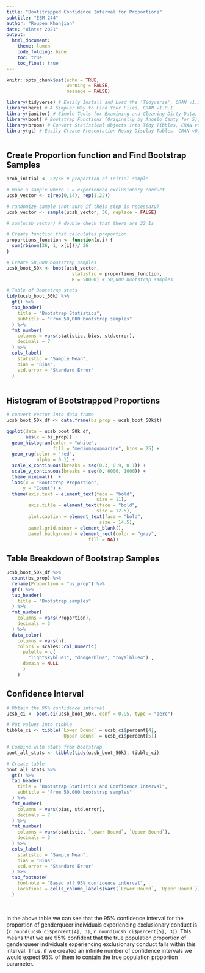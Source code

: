 ```yaml
---
title: "Bootstrapped Confidence Interval for Proportions"
subtitle: "ESM 244"
author: "Roupen Khanjian"
date: "Winter 2021"
output: 
  html_document:
    theme: lumen
    code_folding: hide
    toc: true
    toc_float: true
---
```


```r
knitr::opts_chunk$set(echo = TRUE,
                      warning = FALSE,
                      message = FALSE)

library(tidyverse) # Easily Install and Load the 'Tidyverse', CRAN v1.3.0
library(here) # A Simpler Way to Find Your Files, CRAN v1.0.1
library(janitor) # Simple Tools for Examining and Cleaning Dirty Data, CRAN v2.1.0
library(boot) # Bootstrap Functions (Originally by Angelo Canty for S), CRAN v1.3-26
library(broom) # Convert Statistical Objects into Tidy Tibbles, CRAN v0.7.4
library(gt) # Easily Create Presentation-Ready Display Tables, CRAN v0.2.2



```

## Create Proportion function and Find Bootstrap Samples

```r

prob_initial <- 22/36 # proportion of initial sample

# make a sample where 1 = experienced exclusionary conduct
ucsb_vector <- c(rep(0,14), rep(1,22)) 

# randomize sample (not sure if theis step is necessary)
ucsb_vector <- sample(ucsb_vector, 36, replace = FALSE)

# sum(ucsb_vector) # double check that there are 22 1s

# Create function that calculates proportion
proportions_function <- function(x,i) {
  sum(rbinom(36, 1, x[i]))/ 36
}

# Create 50,000 bootstrap samples
ucsb_boot_50k <- boot(ucsb_vector,
                        statistic = proportions_function,
                        R = 50000) # 50,000 bootstrap samples

# Table of Bootstrap stats
tidy(ucsb_boot_50k) %>% 
  gt() %>% 
  tab_header(
    title = "Bootstrap Statistics",
    subtitle = "From 50,000 bootstrap samples"
  ) %>% 
  fmt_number(
    columns = vars(statistic, bias, std.error),
    decimals = 7
  ) %>% 
  cols_label(
    statistic = "Sample Mean",
    bias = "Bias",
    std.error = "Standard Error"
  )
  

```



## Histogram of Bootstrapped Proportions

```r
# convert vector into data frame
ucsb_boot_50k_df <- data.frame(bs_prop = ucsb_boot_50k$t)

ggplot(data = ucsb_boot_50k_df,
       aes(x = bs_prop)) +
  geom_histogram(color = "white",
                 fill = "mediumaquamarine", bins = 25) +
  geom_rug(color = "red",
           alpha = 0.1) +
  scale_x_continuous(breaks = seq(0.3, 0.9, 0.1)) +
  scale_y_continuous(breaks = seq(0, 6000, 1000)) +
  theme_minimal()  +
  labs(x = "Bootstrap Proportion",
      y = "Count") +
  theme(axis.text = element_text(face = "bold",
                                 size = 11),
        axis.title = element_text(face = "bold",
                                 size = 12.5),
        plot.caption = element_text(face = "bold",
                                  size = 14.5),
        panel.grid.minor = element_blank(),
        panel.background = element_rect(color = "gray",
                              fill = NA))


```



## Table Breakdown of Bootstrap Samples

```r

ucsb_boot_50k_df %>% 
  count(bs_prop) %>% 
  rename(Proportion = "bs_prop") %>%
  gt() %>% 
  tab_header(
    title = "Bootstrap samples"
  ) %>% 
  fmt_number(
    columns = vars(Proportion),
    decimals = 3
  ) %>% 
  data_color(
    columns = vars(n),
    colors = scales::col_numeric(
      palette = c(
        "lightskyblue1", "dodgerblue", "royalblue4") ,
      domain = NULL
      )
    )

```

## Confidence Interval

```r

# Obtain the 95% confidence interval
ucsb_ci <- boot.ci(ucsb_boot_50k, conf = 0.95, type = "perc")

# Put values into tibble
tibble_ci <- tibble(`Lower Bound` = ucsb_ci$percent[4], 
                    `Upper Bound` = ucsb_ci$percent[5])

# Combine with stats from bootstrap      
boot_all_stats <- tibble(tidy(ucsb_boot_50k), tibble_ci)

# Create table
boot_all_stats %>% 
  gt() %>% 
  tab_header(
    title = "Bootstrap Statistics and Confidence Interval",
    subtitle = "From 50,000 bootstrap samples"
  ) %>% 
  fmt_number(
    columns = vars(bias, std.error),
    decimals = 7
  ) %>% 
  fmt_number(
    columns = vars(statistic, `Lower Bound`, `Upper Bound`),
    decimals = 3
  ) %>% 
  cols_label(
    statistic = "Sample Mean",
    bias = "Bias",
    std.error = "Standard Error"
  ) %>% 
  tab_footnote(
    footnote = "Based off 95% confidence interval",
    locations = cells_column_labels(vars(`Lower Bound`, `Upper Bound`))
  )

```

&nbsp;

In the above table we can see that the 95% confidence interval for the proportion of genderqueer individuals experiencing exclusionary conduct is (`r round(ucsb_ci$percent[4], 3)`, `r round(ucsb_ci$percent[5], 3)`). This means that we are 95% confident that the true population proportion of genderqueer individuals experiencing exclusionary conduct falls within this interval. Thus, if we created an infinite number of confidence intervals we would expect 95% of them to contain the true population proportion parameter. 

